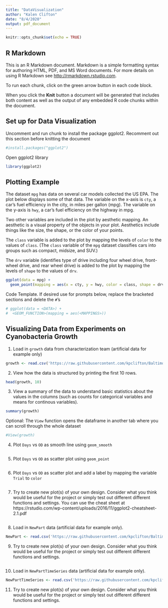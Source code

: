 ```yaml
---
title: "DataVisualization"
author: "Kalen Clifton"
date: "8/4/2020"
output: pdf_document
---
```


```r
knitr::opts_chunk$set(echo = TRUE)
```

## R Markdown

This is an R Markdown document. Markdown is a simple formatting syntax for authoring HTML, PDF, and MS Word documents. For more details on using R Markdown see <http://rmarkdown.rstudio.com>.

To run each chunk, click on the green arrow button in each code block.

When you click the **Knit** button a document will be generated that includes both content as well as the output of any embedded R code chunks within the document. 

## Set up for Data Visualization

Uncomment and run chunk to install the package ggplot2. Recomment out this section before knitting the document
```r
#install.packages("ggplot2")
```

Open ggplot2 library
```r
library(ggplot2)
```
## Plotting Example

The dataset `mpg` has data on several car models collected the US EPA. The plot below displays some of that data. The variable on the x-axis is `cty`, a car’s fuel efficiency in the city, in miles per gallon (mpg). The variable on the y-axis is `hwy`, a car’s fuel efficiency on the highway in mpg.

Two other variables are included in the plot by aesthetic mapping. An aesthetic is a visual property of the objects in your plot. Aesthetics include things like the size, the shape, or the color of your points. 

The `class` variable is added to the plot by mapping the levels of `color` to the values of `class`. (The `class` variable of the `mpg` dataset classifies cars into groups such as compact, midsize, and SUV.)

The `drv` variable (identifies type of drive including four wheel drive, front-wheel drive, and rear wheel drive) is added to the plot by mapping the levels of `shape` to the values of `drv`.

```r
ggplot(data = mpg) +
  geom_point(mapping = aes(x = cty, y = hwy, color = class, shape = drv))
```

Code Template. If desired use for prompts below, replace the bracketed sections and delete the `#`'s
```r
# ggplot(data = <DATA>) + 
#  <GEOM_FUNCTION>(mapping = aes(<MAPPINGS>))
```

## Visualizing Data from Experiments on Cyanobacteria Growth

1. Load in `growth` data from characterization team (artificial data for example only)
```r
growth <- read.csv('https://raw.githubusercontent.com/kpclifton/Baltimore_BioCrew/master/app/examples/Data%20Visualization/characterization.csv')
```

2. View how the data is structured by printing the first 10 rows.
```r
head(growth, 10)
```

3. View a summary of the data to understand basic statistics about the values in the columns (such as counts for categorical variables and means for continous variables).
```r
summary(growth)
```

Optional: The `View` function opens the dataframe in another tab where you can scroll through the whole dataset
```r
#View(growth)
```

4. Plot `Days` vs `OD` as smooth line using `geom_smooth`
```r

```

5. Plot `Days` vs `OD` as scatter plot using `geom_point`
```r

```


6. Plot `Days` vs `OD` as scatter plot and add a label by mapping the variable `Trial` to `color`
```r

```


7. Try to create new plot(s) of your own design. Consider what you think would be useful for the project or simply test out different different functions and settings. You can use the cheat sheet at https://rstudio.com/wp-content/uploads/2016/11/ggplot2-cheatsheet-2.1.pdf 

```r


```

8. Load in `NewPart` data (artificial data for example only). 
```r
NewPart <- read.csv('https://raw.githubusercontent.com/kpclifton/Baltimore_BioCrew/master/app/examples/Data%20Visualization/NewParts.csv')
```

9. Try to create new plot(s) of your own design. Consider what you think would be useful for the project or simply test out different different functions and settings.
```r


```

10. Load in `NewPartTimeSeries` data (artificial data for example only). 
```r
NewPartTimeSeries <- read.csv('https://raw.githubusercontent.com/kpclifton/Baltimore_BioCrew/master/app/examples/Data%20Visualization/NewPartTimeSeries.csv')
```

11. Try to create new plot(s) of your own design. Consider what you think would be useful for the project or simply test out different different functions and settings.
```r


```


